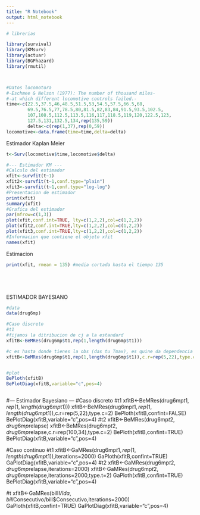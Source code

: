 ```yaml
---
title: "R Notebook"
output: html_notebook
---
```


```r
# librerias

library(survival)
library(KMsurv)
library(actuar)
library(BGPhazard)
library(rmutil)




```


```r
#Datos locomotora
#-Eschmee & Nelson (1977): The number of thousand miles-
#-at which different locomotive controls failed.-
time<-c(22.5,37.5,46,48.5,51.5,53,54.5,57.5,66.5,68,
        69.5,76.5,77,78.5,80,81.5,82,83,84,91.5,93.5,102.5,
        107,108.5,112.5,113.5,116,117,118.5,119,120,122.5,123,
        127.5,131,132.5,134,rep(135,59))
        delta<-c(rep(1,37),rep(0,59))
locomotive<-data.frame(time=time,delta=delta)

```

Estimador Kaplan Meier
```r
t<-Surv(locomotive$time,locomotive$delta)

#--- Estimador KM ---
#Calculo del estimador
xfit<-survfit(t~1)
xfit2<-survfit(t~1,conf.type="plain")
xfit3<-survfit(t~1,conf.type="log-log")
#Presentacion de estimador
print(xfit)
summary(xfit)
#Grafica del estimador
par(mfrow=c(1,3))
plot(xfit,conf.int=TRUE, lty=c(1,2,2),col=c(1,2,2))
plot(xfit2,conf.int=TRUE,lty=c(1,2,2),col=c(1,2,2))
plot(xfit3,conf.int=TRUE,lty=c(1,2,2),col=c(1,2,2))
#Informacion que contiene el objeto xfit
names(xfit)

```


Estimacion
```r

print(xfit, rmean = 135) #media cortada hasta el tiempo 135






```

ESTIMADOR BAYESIANO

```r
#data
data(drug6mp)

#Caso discreto
#t1
#fijamos la ditribucion de cj a la estandard
xfitB<-BeMRes(drug6mp$t1,rep(1,length(drug6mp$t1)))

#c es hasta donde tienes la obs (das tu Tmax), es quine da dependencia a las obsevaciones
xfitB<-BeMRes(drug6mp$t1,rep(1,length(drug6mp$t1)),c.r=rep(5,22),type.c=2)


#plot
BePloth(xfitB)
BePlotDiag(xfitB,variable="c",pos=4)



```


#--- Estimador Bayesiano ---
#Caso discreto
#t1
xfitB<-BeMRes(drug6mp$t1,rep(1,length(drug6mp$t1)))
xfitB<-BeMRes(drug6mp$t1,rep(1,length(drug6mp$t1)),c.r=rep(5,22),type.c=2)
BePloth(xfitB,confint=FALSE)
BePlotDiag(xfitB,variable="c",pos=4)
#t2
xfitB<-BeMRes(drug6mp$t2,drug6mp$relapse)
xfitB<-BeMRes(drug6mp$t2,drug6mp$relapse,c.r=rep(100,34),type.c=2)
BePloth(xfitB,confint=TRUE)
BePlotDiag(xfitB,variable="c",pos=4)

#Caso continuo
#t1
xfitB<-GaMRes(drug6mp$t1,rep(1,length(drug6mp$t1)),iterations=2000)
GaPloth(xfitB,confint=TRUE)
GaPlotDiag(xfitB,variable="c",pos=4)
#t2
xfitB<-GaMRes(drug6mp$t2,drug6mp$relapse,iterations=2000)
xfitB<-GaMRes(drug6mp$t2,drug6mp$relapse,iterations=2000,type.t=2)
GaPloth(xfitB,confint=TRUE)
BePlotDiag(xfitB,variable="c",pos=4)

#t
xfitB<-GaMRes(bill$Vida,bill$Consecutivo/bill$Consecutivo,iterations=2000)
GaPloth(xfitB,confint=TRUE)
GaPlotDiag(xfitB,variable="c",pos=4)





